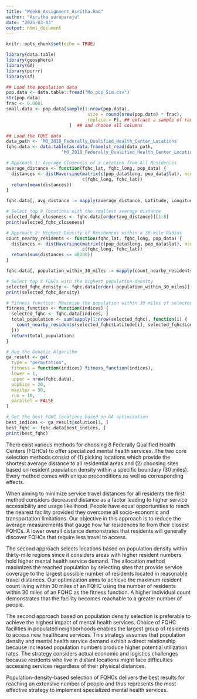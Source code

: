 ---
title: "Week6_Assignment_Asritha.Rmd"
author: "Asritha suraparaju"
date: "2025-03-03"
output: html_document
---

```{r setup, include=FALSE}
knitr::opts_chunk$set(echo = TRUE)
```

```{r}
library(data.table)
library(geosphere)
library(GA)
library(purrr)
library(sf)
```



```{r}
## Load the population data
pop.data <- data.table::fread("Mo_pop_Sim.csv")
str(pop.data)
frac <- 0.0001
small.data <- pop.data[sample(1:nrow(pop.data),
                               size = round(nrow(pop.data) * frac),
                               replace = F), ## extract a sample of randomlychosen 1% rows
                        ]  ## and choose all columns
```


```{r}
## Load the FQHC data
data_path <- 'MO_2018_Federally_Qualified_Health_Center_Locations'
fqhc.data <- data.table(as.data.frame(st_read(data_path,
                     'MO_2018_Federally_Qualified_Health_Center_Locations')))

```



```{r}
# Approach 1: Average Closeness of a Location from All Residences
average_distance <- function(fqhc_lat, fqhc_long, pop_data) {
  distances <- distHaversine(matrix(c(pop_data$long, pop_data$lat), ncol = 2),
                             c(fqhc_long, fqhc_lat))
  return(mean(distances))
}

fqhc.data[, avg_distance := mapply(average_distance, Latitude, Longitude, MoreArgs = list(pop_data = small.data))]

# Select top 8 locations with the smallest average distance
selected_fqhc_closeness <- fqhc.data[order(avg_distance)][1:8]
print(selected_fqhc_closeness)
```
```{r}
# Approach 2: Highest Density of Residences within a 30-mile Radius
count_nearby_residents <- function(fqhc_lat, fqhc_long, pop_data) {
  distances <- distHaversine(matrix(c(pop_data$long, pop_data$lat), ncol = 2),
                             c(fqhc_long, fqhc_lat))
  return(sum(distances <= 48280))
}

fqhc.data[, population_within_30_miles := mapply(count_nearby_residents, Latitude, Longitude, MoreArgs = list(pop_data = small.data))]

# Select top 8 FQHCs with the highest population density
selected_fqhc_density <- fqhc.data[order(-population_within_30_miles)][1:8]
print(selected_fqhc_density)
```

```{r}
# Fitness function: Maximize the population within 30 miles of selected FQHCs
fitness_function <- function(indices) {
  selected_fqhc <- fqhc.data[indices, ]
  total_population <- sum(sapply(1:nrow(selected_fqhc), function(i) {
    count_nearby_residents(selected_fqhc$Latitude[i], selected_fqhc$Longitude[i], small.data)
  }))
  return(total_population)
}

```


```{r}
# Run the Genetic Algorithm
ga_result <- ga(
  type = "permutation",
  fitness = function(indices) fitness_function(indices),
  lower = 1,
  upper = nrow(fqhc.data),
  popSize = 20,
  maxiter = 50,
  run = 10,
  parallel = FALSE
)

```


```{r}
# Get the best FQHC locations based on GA optimization
best_indices <- ga_result@solution[1, ]
best_fqhc <- fqhc.data[best_indices, ]
print(best_fqhc)
```

There exist various methods for choosing 8 Federally Qualified Health Centers (FQHCs) to offer specialized mental health services. The two core selection methods consist of (1) picking locations which provide the shortest average distance to all residential areas and (2) choosing sites based on resident population density within a specific boundary (30 miles). Every method comes with unique preconditions as well as corresponding effects.

When aiming to minimize service travel distances for all residents the first method considers decreased distance as a factor leading to higher service accessibility and usage likelihood. People have equal opportunities to reach the nearest facility provided they overcome all socio-economic and transportation limitations. Our objective in this approach is to reduce the average measurements that gauge how far residences lie from their closest FQHCs. A lower overall distance demonstrates that residents will generally discover FQHCs that require less travel to access.

The second approach selects locations based on population density within thirty-mile regions since it considers areas with higher resident numbers hold higher mental health service demand. The allocation method maximizes the reached population by selecting sites that provide service coverage to the largest possible number of residents located in reasonable travel distances. Our optimization aims to achieve the maximum resident count living within 30 miles of an FQHC using the number of residents within 30 miles of an FQHC as the fitness function. A higher individual count demonstrates that the facility becomes reachable to a greater number of people.

The second approach based on population density selection is preferable to achieve the highest impact of mental health services. Choice of FQHC facilities in populated neighborhoods enables the largest group of residents to access new healthcare services. This strategy assumes that population density and mental health service demand exhibit a direct relationship because increased population numbers produce higher potential utilization rates. The strategy considers actual economic and logistics challenges because residents who live in distant locations might face difficulties accessing services regardless of their physical distances. 

Population-density-based selection of FQHCs delivers the best results for reaching an extensive number of people and thus represents the most effective strategy to implement specialized mental health services.


